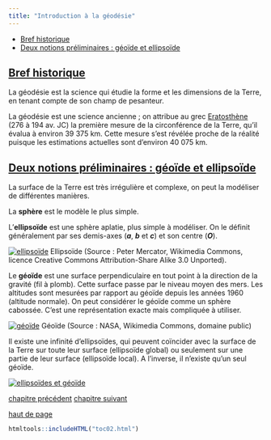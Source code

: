 ```yaml
---
title: "Introduction à la géodésie"
---
```


::: {.row}

::: {.content .col-xs-12 .col-sm-8 .col-md-9}

* [Bref historique](#II11)
* [Deux notions préliminaires : géoïde et ellipsoïde](#II12)

## [Bref historique](#II11) {#II11}

La géodésie est la science qui étudie la forme et les dimensions de la Terre, en tenant compte de son champ de pesanteur.

La géodésie est une science ancienne ; on attribue au grec [Eratosthène](http://fr.wikipedia.org/wiki/%C3%89ratosth%C3%A8ne) (276 à 194 av. JC) la première mesure de la circonférence de la Terre, qu'il évalua à environ 39 375 km. Cette mesure s'est révélée proche de la réalité puisque les estimations actuelles sont d'environ 40 075 km.

## [Deux notions préliminaires : géoïde et ellipsoïde](#II12) {#II12}

La surface de la Terre est très irrégulière et complexe, on peut la modéliser de différentes manières.

La **sphère** est le modèle le plus simple.

L'**ellipsoïde** est une sphère aplatie, plus simple à modéliser. On le définit généralement par ses demis-axes (***a***, ***b*** et ***c***) et son centre (***O***).

[![ellipsoïde](illustrations/tous/2_1_ellipsoide.png)](http://en.wikipedia.org/wiki/File:Ellipsoid_tri-axial_abc.svg)
Ellipsoïde (Source : Peter Mercator, Wikimedia Commons, licence Creative Commons Attribution-Share Alike 3.0 Unported).

Le **géoïde** est une surface perpendiculaire en tout point à la direction de la gravité (fil à plomb). Cette surface passe par le niveau moyen des mers. Les altitudes sont mesurées par rapport au géoïde depuis les années 1960 (altitude normale). On peut considérer le géoïde comme un sphère cabossée. C'est une représentation exacte mais compliquée à utiliser.

[![géoïde](illustrations/tous/2_1_geoide.jpg)](http://en.wikipedia.org/wiki/File:Geoids_sm.jpg)
Géoïde (Source : NASA, Wikimedia Commons, domaine public)

Il existe une infinité d'ellipsoïdes, qui peuvent coïncider avec la surface de la Terre sur toute leur surface (ellipsoïde global) ou seulement sur une partie de leur surface (ellipsoïde local). A l'inverse, il n'existe qu'un seul géoïde.

[![ellipsoïdes et géoïde](illustrations/tous/2_1_geoide_ellipsoide.png)](illustrations/tous/2_1_geoide_ellipsoide.svg)

[chapitre précédent](02_00_geodesie.html)
[chapitre suivant](02_02_coord.html)

[haut de page](#wrap)

:::

```r
htmltools::includeHTML("toc02.html")
```

:::

